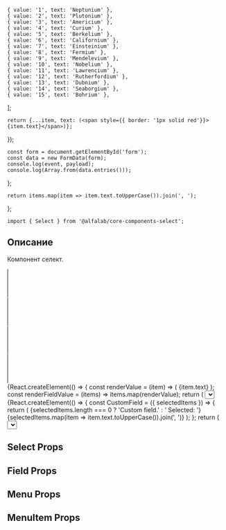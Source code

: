 


    { value: '1', text: 'Neptunium' },
    { value: '2', text: 'Plutonium' },
    { value: '3', text: 'Americium' },
    { value: '4', text: 'Curium' },
    { value: '5', text: 'Berkelium' },
    { value: '6', text: 'Californium' },
    { value: '7', text: 'Einsteinium' },
    { value: '8', text: 'Fermium' },
    { value: '9', text: 'Mendelevium' },
    { value: '10', text: 'Nobelium' },
    { value: '11', text: 'Lawrencium' },
    { value: '12', text: 'Rutherfordium' },
    { value: '13', text: 'Dubnium' },
    { value: '14', text: 'Seaborgium' },
    { value: '15', text: 'Bohrium' },
];

    return {...item, text: (<span style={{ border: '1px solid red'}}>{item.text}</span>)};
});

    const form = document.getElementById('form');
    const data = new FormData(form);
    console.log(event, payload);
    console.log(Array.from(data.entries()));
};

    return items.map(item => item.text.toUpperCase()).join(', ');
};

<Meta title='Компоненты|Select' component={Select} />

<Title>
    Select ({name}@{version})
</Title>

```tsx
import { Select } from '@alfalab/core-components-select';
```

## Описание

Компонент селект.

<Story name='Песочница'>
    <form id="form">
        <div style={{ marginBottom: '10px'}}>
            <Select
                items={items}
                multiple={true}
                placeholder='Выберите элемент'
                label='Элемент'
                name='select1'
                onChange={onChange}
            />
        </div>
        <div style={{ marginBottom: '10px'}}>
            <Select
                items={itemsWithHtml}
                placeholder='Выберите элемент'
                label='Элемент'
                name='select2'
                multiple={true}
                onChange={onChange}
            />
        </div>
        <div style={{ marginBottom: '10px'}}>
            <Select
                items={items}
                label='Элемент'
                name='select2'
                multiple={true}
                onChange={onChange}
                size="m"
            />
        </div>
        <div style={{ marginBottom: '10px'}}>
            <Select
                items={items}
                label='Элемент'
                name='select2'
                multiple={true}
                allowUnselect={true}
                size="l"
                onChange={onChange}
                Field={(props) => <Field {...props} showArrow={false} valueRenderer={renderUppercased} />}
            />
        </div>
        <div style={{ marginBottom: '10px'}}>
            {React.createElement(() => {
                const renderValue = (item) => (
                    <span style={{ display: 'flex' }} key={item.value}>
                        <Icon />
                        {item.text}
                    </span>
                );
                const renderFieldValue = (items) => items.map(renderValue);
                return (
                    <Select
                        items={items}
                        label='Кастомный контент'
                        name='select3'
                        allowUnselect={true}
                        valueRenderer={renderFieldValue}
                        itemRenderer={renderValue}
                        onChange={onChange}
                    />
                );
            })}
        </div>
        <div style={{ marginBottom: '10px'}}>
            {React.createElement(() => {
                const CustomField = ({ selectedItems }) => {
                    return (
                        <span style={{ background: '#ff4784', color: '#fff', display: 'block' }}>
                            {selectedItems.length === 0 ? 'Custom field.' : ' Selected: '}
                            {selectedItems.map(item => item.text.toUpperCase()).join(', ')}
                        </span>
                    );
                };
                return (
                    <Select
                        items={items}
                        label='Элемент'
                        name='select3'
                        allowUnselect={true}
                        Field={CustomField}
                        onChange={onChange}
                    />
                );
            })}
        </div>
    </form>
</Story>

## Select Props

<Props of={Select} />

## Field Props

<Props of={Field} />

## Menu Props

<Props of={Menu} />

## MenuItem Props

<Props of={MenuItem} />

